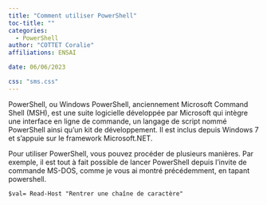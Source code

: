 ```yaml
---
title: "Comment utiliser PowerShell"
toc-title: ""
categories:
  - PowerShell
author: "COTTET Coralie"
affiliations: ENSAI

date: 06/06/2023

css: "sms.css"
---
```


PowerShell, ou Windows PowerShell, anciennement Microsoft Command Shell (MSH), est une suite logicielle développée par Microsoft qui intègre une interface en ligne de commande, un langage de script nommé PowerShell ainsi qu’un kit de développement. Il est inclus depuis Windows 7 et s’appuie sur le framework Microsoft.NET. 

Pour utiliser PowerShell, vous pouvez procéder de plusieurs manières. Par exemple, il est tout à fait possible de lancer PowerShell depuis l’invite de commande MS-DOS, comme je vous ai montré précédemment, en tapant powershell.

<div class="my-code-box">
<pre><code>$val= Read-Host "Rentrer une chaîne de caractère"</code></pre>
</div>